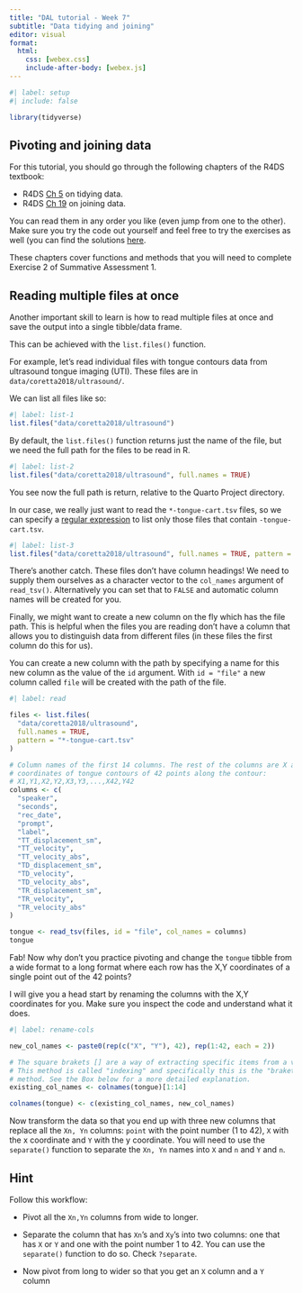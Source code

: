 ```yaml
---
title: "DAL tutorial - Week 7"
subtitle: "Data tidying and joining"
editor: visual
format: 
  html:
    css: [webex.css]
    include-after-body: [webex.js]
---
```


```r
#| label: setup
#| include: false

library(tidyverse)
```

## Pivoting and joining data

For this tutorial, you should go through the following chapters of the R4DS textbook:

-   R4DS [Ch 5](https://r4ds.hadley.nz/data-tidy) on tidying data.
-   R4DS [Ch 19](https://r4ds.hadley.nz/joins) on joining data.

You can read them in any order you like (even jump from one to the other). Make sure you try the code out yourself and feel free to try the exercises as well (you can find the solutions [here](https://jrnold.github.io/r4ds-exercise-solutions/).

These chapters cover functions and methods that you will need to complete Exercise 2 of Summative Assessment 1.

## Reading multiple files at once

Another important skill to learn is how to read multiple files at once and save the output into a single tibble/data frame.

This can be achieved with the `list.files()` function.

For example, let's read individual files with tongue contours data from ultrasound tongue imaging (UTI). These files are in `data/coretta2018/ultrasound/`.

We can list all files like so:

```r
#| label: list-1
list.files("data/coretta2018/ultrasound")
```

By default, the `list.files()` function returns just the name of the file, but we need the full path for the files to be read in R.

```r
#| label: list-2
list.files("data/coretta2018/ultrasound", full.names = TRUE)
```

You see now the full path is return, relative to the Quarto Project directory.

In our case, we really just want to read the `*-tongue-cart.tsv` files, so we can specify a [regular expression](https://regexr.com) to list only those files that contain `-tongue-cart.tsv`.

```r
#| label: list-3
list.files("data/coretta2018/ultrasound", full.names = TRUE, pattern = "*-tongue-cart.tsv")
```

There's another catch. These files don't have column headings! We need to supply them ourselves as a character vector to the `col_names` argument of `read_tsv()`. Alternatively you can set that to `FALSE` and automatic column names will be created for you.

Finally, we might want to create a new column on the fly which has the file path. This is helpful when the files you are reading don't have a column that allows you to distinguish data from different files (in these files the first column do this for us).

You can create a new column with the path by specifying a name for this new column as the value of the `id` argument. With `id = "file"` a new column called `file` will be created with the path of the file.

```r
#| label: read

files <- list.files(
  "data/coretta2018/ultrasound",
  full.names = TRUE,
  pattern = "*-tongue-cart.tsv"
)

# Column names of the first 14 columns. The rest of the columns are X and Y
# coordinates of tongue contours of 42 points along the contour:
# X1,Y1,X2,Y2,X3,Y3,...,X42,Y42
columns <- c(
  "speaker",
  "seconds",
  "rec_date",
  "prompt",
  "label",
  "TT_displacement_sm",
  "TT_velocity",
  "TT_velocity_abs",
  "TD_displacement_sm",
  "TD_velocity",
  "TD_velocity_abs",
  "TR_displacement_sm",
  "TR_velocity",
  "TR_velocity_abs"
)

tongue <- read_tsv(files, id = "file", col_names = columns)
tongue
```

Fab! Now why don't you practice pivoting and change the `tongue` tibble from a wide format to a long format where each row has the X,Y coordinates of a single point out of the 42 points?

I will give you a head start by renaming the columns with the X,Y coordinates for you. Make sure you inspect the code and understand what it does.

```r
#| label: rename-cols

new_col_names <- paste0(rep(c("X", "Y"), 42), rep(1:42, each = 2))

# The square brakets [] are a way of extracting specific items from a vector.
# This method is called "indexing" and specifically this is the "braket indexing"
# method. See the Box below for a more detailed explanation.
existing_col_names <- colnames(tongue)[1:14]

colnames(tongue) <- c(existing_col_names, new_col_names)
```

Now transform the data so that you end up with three new columns that replace all the `Xn, Yn` columns: `point` with the point number (1 to 42), `X` with the x coordinate and `Y` with the y coordinate. You will need to use the `separate()` function to separate the `Xn, Yn` names into `X` and `n` and `Y` and `n`.

::: {.callout-tip collapse="true"}
## Hint

Follow this workflow:

-   Pivot all the `Xn,Yn` columns from wide to longer.

-   Separate the column that has `Xn`'s and `Xy`'s into two columns: one that has `X` or `Y` and one with the point number 1 to 42. You can use the `separate()` function to do so. Check `?separate`.

-   Now pivot from long to wider so that you get an `X` column and a `Y` column
:::
